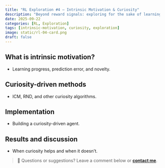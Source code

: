 ```yaml
---
title: "RL Exploration #4 — Intrinsic Motivation & Curiosity"
description: "Beyond reward signals: exploring for the sake of learning."
date: 2025-09-22
categories: [RL, Exploration]
tags: [intrinsic-motivation, curiosity, exploration]
image: static/rl-04-card.png
draft: false
---
```


## What is intrinsic motivation?

- Learning progress, prediction error, and novelty.

## Curiosity-driven methods

- ICM, RND, and other curiosity algorithms.

## Implementation

- Building a curiosity-driven agent.

## Results and discussion

- When curiosity helps and when it doesn't.

> 💬 Questions or suggestions? Leave a comment below or **[contact me](../../../contact.qmd)**. 